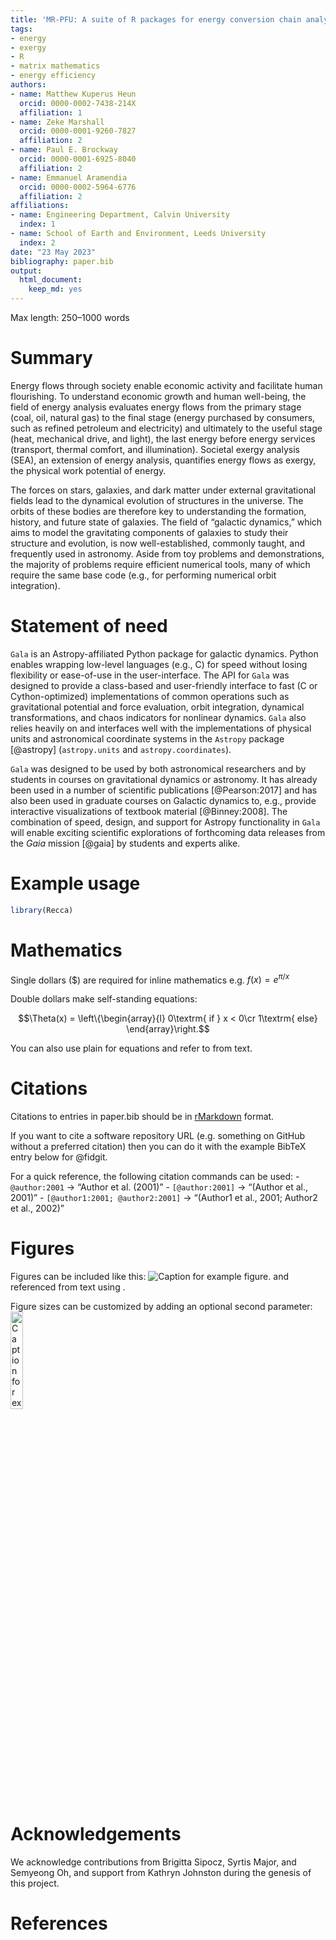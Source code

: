 ```yaml
---
title: 'MR-PFU: A suite of R packages for energy conversion chain analysis'
tags:
- energy
- exergy
- R
- matrix mathematics
- energy efficiency
authors:
- name: Matthew Kuperus Heun
  orcid: 0000-0002-7438-214X
  affiliation: 1
- name: Zeke Marshall
  orcid: 0000-0001-9260-7827
  affiliation: 2
- name: Paul E. Brockway
  orcid: 0000-0001-6925-8040
  affiliation: 2
- name: Emmanuel Aramendia
  orcid: 0000-0002-5964-6776
  affiliation: 2
affiliations:
- name: Engineering Department, Calvin University
  index: 1
- name: School of Earth and Environment, Leeds University
  index: 2
date: "23 May 2023"
bibliography: paper.bib
output:
  html_document:
    keep_md: yes
---
```


Max length: 250--1000 words

# Summary

Energy flows through society enable economic activity and facilitate human flourishing.
To understand economic growth and human well-being, 
the field of energy analysis evaluates energy flows
from the primary stage 
(coal, oil, natural gas) 
to the final stage
(energy purchased by consumers, such as refined petroleum and electricity)
and ultimately to the useful stage
(heat, mechanical drive, and light),
the last energy before energy services
(transport, thermal comfort, and illumination).
Societal exergy analysis (SEA), an extension of energy analysis,
quantifies energy flows as exergy, 
the physical work potential of energy.

The forces on stars, galaxies, and dark matter under external gravitational
fields lead to the dynamical evolution of structures in the universe. The orbits
of these bodies are therefore key to understanding the formation, history, and
future state of galaxies. The field of "galactic dynamics," which aims to model
the gravitating components of galaxies to study their structure and evolution,
is now well-established, commonly taught, and frequently used in astronomy.
Aside from toy problems and demonstrations, the majority of problems require
efficient numerical tools, many of which require the same base code (e.g., for
performing numerical orbit integration).

# Statement of need

`Gala` is an Astropy-affiliated Python package for galactic dynamics. Python
enables wrapping low-level languages (e.g., C) for speed without losing
flexibility or ease-of-use in the user-interface. The API for `Gala` was
designed to provide a class-based and user-friendly interface to fast (C or
Cython-optimized) implementations of common operations such as gravitational
potential and force evaluation, orbit integration, dynamical transformations,
and chaos indicators for nonlinear dynamics. `Gala` also relies heavily on and
interfaces well with the implementations of physical units and astronomical
coordinate systems in the `Astropy` package [@astropy] (`astropy.units` and
`astropy.coordinates`).

`Gala` was designed to be used by both astronomical researchers and by
students in courses on gravitational dynamics or astronomy. It has already been
used in a number of scientific publications [@Pearson:2017] and has also been
used in graduate courses on Galactic dynamics to, e.g., provide interactive
visualizations of textbook material [@Binney:2008]. The combination of speed,
design, and support for Astropy functionality in `Gala` will enable exciting
scientific explorations of forthcoming data releases from the *Gaia* mission
[@gaia] by students and experts alike.

# Example usage

```r
library(Recca)
```

# Mathematics

Single dollars ($) are required for inline mathematics e.g. $f(x) = e^{\pi/x}$

Double dollars make self-standing equations:

$$\Theta(x) = \left\{\begin{array}{l}
0\textrm{ if } x < 0\cr
1\textrm{ else}
\end{array}\right.$$

You can also use plain \LaTeX for equations
\begin{equation}\label{eq:fourier}
\hat f(\omega) = \int_{-\infty}^{\infty} f(x) e^{i\omega x} dx
\end{equation}
and refer to \autoref{eq:fourier} from text.

# Citations

Citations to entries in paper.bib should be in
[rMarkdown](http://rmarkdown.rstudio.com/authoring_bibliographies_and_citations.html)
format.

If you want to cite a software repository URL (e.g. something on GitHub without a preferred
citation) then you can do it with the example BibTeX entry below for @fidgit.

For a quick reference, the following citation commands can be used:
- `@author:2001`  ->  "Author et al. (2001)"
- `[@author:2001]` -> "(Author et al., 2001)"
- `[@author1:2001; @author2:2001]` -> "(Author1 et al., 2001; Author2 et al., 2002)"

# Figures

Figures can be included like this:
![Caption for example figure.\label{fig:example}](figure.png)
and referenced from text using \autoref{fig:example}.

Figure sizes can be customized by adding an optional second parameter:
![Caption for example figure.](figure.png){ width=20% }

# Acknowledgements

We acknowledge contributions from Brigitta Sipocz, Syrtis Major, and Semyeong
Oh, and support from Kathryn Johnston during the genesis of this project.

# References

